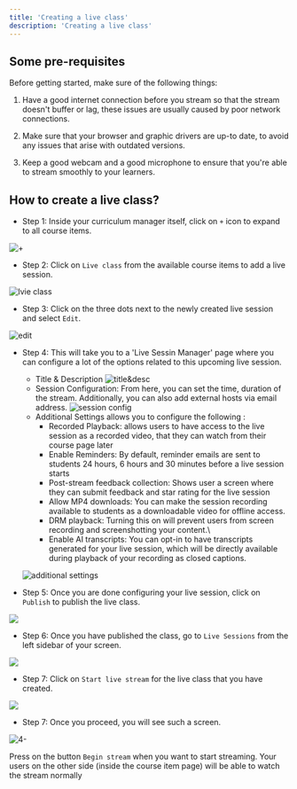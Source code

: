 ```yaml
---
title: 'Creating a live class'
description: 'Creating a live class'
---
```



## Some pre-requisites

Before getting started, make sure of the following things:

1. Have a good internet connection before you stream so that the stream doesn't buffer or lag, these issues are usually caused by poor network connections.

2. Make sure that your browser and graphic drivers are up-to date, to avoid any issues that arise with outdated versions.

3. Keep a good webcam and a good microphone to ensure that you're able to stream smoothly to your learners.

## How to create a live class?

-   Step 1: Inside your curriculum manager itself, click on `+` icon to expand to all course items.

![+](https://67d6ad5ef66ee0901532fd2f.storage.fermion.app/public-uncached/object-store-public-files/uploads/22-09-2025/seelen-ui_4ek95Hm43J.drrsix.png)

-   Step 2: Click on `Live class` from the available course items to add a live session.

![lvie class](https://67d6ad5ef66ee0901532fd2f.storage.fermion.app/public-uncached/object-store-public-files/uploads/22-09-2025/seelen-ui_nIvOSpjUY0.qmjnod.png)

-   Step 3: Click on the three dots next to the newly created live session and select `Edit`.

![edit](https://67d6ad5ef66ee0901532fd2f.storage.fermion.app/public-uncached/object-store-public-files/uploads/22-09-2025/seelen-ui_VTYjcY3SPW.nchnvx.png)

-   Step 4: This will take you to a 'Live Sessin Manager' page where you can configure a lot of the options related to this upcoming live session.
    - Title & Description
    ![title&desc](https://67d6ad5ef66ee0901532fd2f.storage.fermion.app/public-uncached/object-store-public-files/uploads/22-09-2025/seelen-ui_H2bBnKyKmV.eybmzt.png)
    - Session Configuration: From here, you can set the time, duration of the stream. Additionally, you can also add external hosts via email address.
    ![session config](https://67d6ad5ef66ee0901532fd2f.storage.fermion.app/public-uncached/object-store-public-files/uploads/30-09-2025/Arc_XYS92Wd1Dh.rhbfwz.png)
    - Additional Settings allows you to configure the following :
        - Recorded Playback: allows users to have access to the live session as a recorded video, that they can watch from their course page later
        - Enable Reminders: By default, reminder emails are sent to students 24 hours, 6 hours and 30 minutes before a live session starts
        - Post-stream feedback collection: Shows user a screen where they can submit feedback and star rating for the live session
        - Allow MP4 downloads: You can make the session recording available to students as a downloadable video for offline access.
        - DRM playback: Turning this on will prevent users from screen recording and screenshotting your content.\
        - Enable AI transcripts: You can opt-in to have transcripts generated for your live session, which will be directly available during playback of your recording as closed captions.

    ![additional settings](https://67d6ad5ef66ee0901532fd2f.storage.fermion.app/public-uncached/object-store-public-files/uploads/22-09-2025/seelen-ui_wGdAWTiEfx.sfjdnj.png)

-   Step 5: Once you are done configuring your live session, click on `Publish` to publish the live class.

![](https://67d6ad5ef66ee0901532fd2f.storage.fermion.app/public-uncached/object-store-public-files/uploads/22-09-2025/seelen-ui_pP2LEBg9Rc.ynuada.png)

-   Step 6: Once you have published the class, go to `Live Sessions` from the left sidebar of your screen.

![](https://67d6ad5ef66ee0901532fd2f.storage.fermion.app/public-uncached/object-store-public-files/uploads/22-09-2025/seelen-ui_JsrybJJH35.pphioj.png)

-   Step 7: Click on `Start live stream` for the live class that you have created.

![](https://67d6ad5ef66ee0901532fd2f.storage.fermion.app/public-uncached/object-store-public-files/uploads/22-09-2025/seelen-ui_Z4FKZJWdkT.cgakcs.png)

-   Step 7: Once you proceed, you will see such a screen.

![4-](https://codedamn-website-assets.s3.us-east-1.amazonaws.com/uploads/04-01-2025/screenshot-000661%402x.xtzpea.png)

Press on the button `Begin stream` when you want to start streaming. Your users on the other side (inside the course item page) will be able to watch the stream normally
